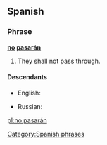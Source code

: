==Spanish==
{{rfd|SOP}}
===Phrase===
'''[[no]] [[pasarán]]'''

# They shall not pass through.

====Descendants====
{{top2}}
* English: {{l|en|no pasarán}}
{{mid2}}
* Russian: {{l|ru|но пасара́н}}
{{bottom}}

[[Category:Spanish phrases]]

[[pl:no pasarán]]